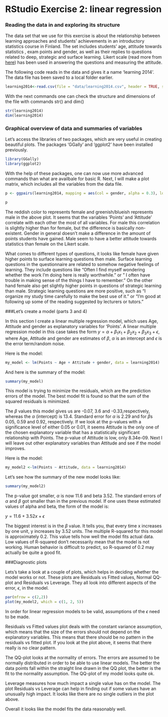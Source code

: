 # RStudio Exercise 2: linear regression
### Reading the data in and exploring its structure

The data set that we use for this exercise is about the relationship between learning approaches and students' achievements in an introductory statistics course in Finland. The set includes students' age, attitude towards statistics , exam points and gender, as well as their replies to questions related to deep, strategic and surface learning. Likert scale (read more from [here](https://en.wikipedia.org/wiki/Likert_scale)) has been used in answering the questions and measuring the attitude.

The following code reads in the data and gives it a name 'learning 2014'. The data file has been saved to a local folder earlier.

```r
learning2014<-read.csv(file = "data/learning2014.csv", header = TRUE, sep=",")
```

With the next commands one can check the structure and dimensions of the file with commands str() and dim() 

```r
str(learning2014)
dim(learning2014)
```

### Graphical overview of data and summaries of variables

Let's access the libraries of two packages, which are very useful in creating beautiful plots. The packages 'GGally' and 'ggplot2' have been installed previously. 

```r
library(GGally)
library(ggplot2)
```

With the help of these packages, one can now use more advanced commands than what are availbale for basic R. Next, I will make a plot matrix, which includes all the variables from the data file. 
```r
p <- ggpairs(learning2014, mapping = aes(col = gender, alpha = 0.3), lower = list(combo = wrap("facethist", bins = 20)))

p
```


The reddish color to represents female and greenish/blueish represents male in the above plot. It seems that the variables 'Points' and 'Attitude' correlate with each other the most of all variables. For male this correlation is slightly higher than for female, but the difference is basically non-existent. Gender in general doesn't make a difference in the amount of points students have gained. Male seem to have a better attitude towards statistics than female on the Likert scale. 

What comes to different types of questions, it looks like female have given higher points to surface learning questions then male. Surface learning questions in the questionnaire are related to somehow negative feelings of learning. They include questions like "Often I find myself wondering whether the work I'm doing here is really worthwhile." or " I often have trouble in making sense of the things I have to remember."  On the other hand female also get slightly higher points in questions of strategic learning than male. Strategic learning questions are more positive, such as "I organize my study time carefully to make the best use of it." or "I'm good at following up some of the reading suggested by lecturers or tutors."

###Let's create a model (parts 3 and 4)

In this section I create a linear multiple regression model, which uses Age, Attitude and gender as explanatory variables for 'Points'. A linear multiple regression model in this case takes the form
$y = \alpha+\beta_1x_1+\beta_2x_2+\beta_3x_3+\epsilon$, where Age, Attitude and gender are estimates of $\beta$, $\alpha$ is an intercept and $\epsilon$ is the error term/random noise.

Here is the model:

```r
my_model <- lm(Points ~ Age + Attitude + gender, data = learning2014)
```

And here is the summary of the model:

```r
summary(my_model)
```

This model is trying to minimize the residuals, which are the prediction errors of the model. The best model fit is found so that the sum of the squared residuals is minimized.

The $\beta$ values this model gives us are -0.07, 3.6 and -0.33,respectively, whereas the $\alpha$ (intercept) is 13.4. Standard error for $\alpha$ is 2.29 and for $\beta$s 0.05, 0.59 and 0.92, respectively. If we look at the p-values with a significance level of either 0.05 or 0.01, it seems Attitude is the only one of the chosen explanatory variable that has a statistically significant relationship with Points. The p-value of Attitude is low, only 8.34e-09. Next I will leave out other explanatory variables than Attitude and see if the model improves.

Here is the model: 

```r
my_model2 <-lm(Points ~ Attitude, data = learning2014)
```

Let's see how the summary of the new model looks like:

```r
summary(my_model2)
```

The p-value got smaller, $\alpha$ is now 11.6 and beta 3.52. The standard errors of $\alpha$ and $\beta$ got smaller than in the previous model. If one uses these estimated values of alpha and beta, the form of the model is:

$y = 11.6 + 3.52x+\epsilon$

The biggest interest is in the $\beta$ value. It tells you, that every time x increases by one unit, y increases by 3.52 units. The multiple R-squared for this model is approximately 0.2. This value tells how well the model fits actual data. Low values of R-squared don't necessarily mean that the model is not working. Human behavior is difficult to predict, so R-squared of 0.2 may actually be quite a good fit. 

###Diagnostic plots

Lets's take a look at a couple of plots, which helps in deciding whether the model works or not. These plots are Residuals vs Fitted values, Normal QQ-plot and Residuals vs Leverage. They all look into different aspects of the error, $\epsilon$, in the model. 

```r
par(mfrow = c(2,2))
plot(my_model2, which = c(1, 2, 5))
```

In order for linear regression models to be valid, assumptions of the $\epsilon$ need to be made.   

Residuals vs Fitted values plot deals with the constant variance assumption, which means that the size of the errors should not depend on the explanatory variables. This means that there should be no pattern in the residuals vs fitted plot. If you look at the plot above, it seems that there really is no clear pattern.   

The QQ-plot looks at the normality of errors. The errors are assumed to be normally distributed in order to be able to use linear models. The better the data points fall within the straight line drawn in the QQ plot, the better is the fit to the normality assumption. The QQ-plot of my model looks quite ok. 

Leverage measures how much impact a single value has on the model. The plot Residuals vs Leverage can help in finding out if some values have an unusually high impact. It looks like there are no single outliers in the plot above.

Overall it looks like the model fits the data reasonably well. 